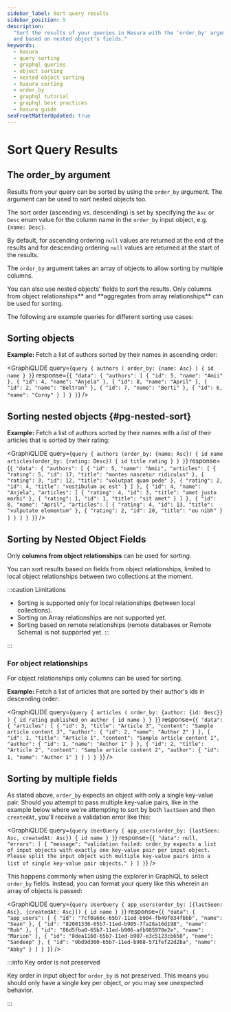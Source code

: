 ```yaml
---
sidebar_label: Sort query results
sidebar_position: 5
description:
  "Sort the results of your queries in Hasura with the 'order_by' argument. Learn how to sort objects, nested objects,
  and based on nested object's fields."
keywords:
  - hasura
  - query sorting
  - graphql queries
  - object sorting
  - nested object sorting
  - hasura sorting
  - order_by
  - graphql tutorial
  - graphql best practices
  - hasura guide
seoFrontMatterUpdated: true
---
```



# Sort Query Results

## The **order_by** argument

Results from your query can be sorted by using the `order_by` argument. The argument can be used to sort nested objects
too.

The sort order (ascending vs. descending) is set by specifying the `Asc` or `Desc` enum value for the column name in the
`order_by` input object, e.g. `{name: Desc}`.

By default, for ascending ordering `null` values are returned at the end of the results and for descending ordering
`null` values are returned at the start of the results.

The `order_by` argument takes an array of objects to allow sorting by multiple columns.

You can also use nested objects' fields to sort the results. Only columns from object relationships** and **aggregates
from array relationships\*\* can be used for sorting.

The following are example queries for different sorting use cases:

## Sorting objects

**Example:** Fetch a list of authors sorted by their names in ascending order:

<GraphiQLIDE
  query={`query {
  authors (
    order_by: {name: Asc}
  ) {
    id
    name
  }
}`}
  response={`{
  "data": {
    "authors": [
      {
        "id": 5,
        "name": "Amii"
      },
      {
        "id": 4,
        "name": "Anjela"
      },
      {
        "id": 8,
        "name": "April"
      },
      {
        "id": 2,
        "name": "Beltran"
      },
      {
        "id": 7,
        "name": "Berti"
      },
      {
        "id": 6,
        "name": "Corny"
      }
    ]
  }
}`}
/>

## Sorting nested objects {#pg-nested-sort}

**Example:** Fetch a list of authors sorted by their names with a list of their articles that is sorted by their rating:

<GraphiQLIDE
  query={`query {
  authors (order_by: {name: Asc}) {
    id
    name
    articles(order_by: {rating: Desc}) {
      id
      title
      rating
    }
  }
}`}
  response={`{
  "data": {
    "authors": [
      {
        "id": 5,
        "name": "Amii",
        "articles": [
          {
            "rating": 5,
            "id": 17,
            "title": "montes nascetur ridiculus"
          },
          {
            "rating": 3,
            "id": 12,
            "title": "volutpat quam pede"
          },
          {
            "rating": 2,
            "id": 4,
            "title": "vestibulum ac est"
          }
        ]
      },
      {
        "id": 4,
        "name": "Anjela",
        "articles": [
          {
            "rating": 4,
            "id": 3,
            "title": "amet justo morbi"
          },
          {
            "rating": 1,
            "id": 1,
            "title": "sit amet"
          }
        ]
      },
      {
        "id": 8,
        "name": "April",
        "articles": [
          {
            "rating": 4,
            "id": 13,
            "title": "vulputate elementum"
          },
          {
            "rating": 2,
            "id": 20,
            "title": "eu nibh"
          }
        ]
      }
    ]
  }
}`}
/>

## Sorting by Nested Object Fields

Only **columns from object relationships** can be used for sorting.

You can sort results based on fields from object relationships, limited to local object relationships between two
collections at the moment.

:::caution Limitations

- Sorting is supported only for local relationships (between local collections).
- Sorting on Array relationships are not supported yet.
- Sorting based on remote relationships (remote databases or Remote Schema) is not supported yet. :::

:::

### For object relationships

For object relationships only columns can be used for sorting.

**Example:** Fetch a list of articles that are sorted by their author's ids in descending order:

<GraphiQLIDE
  query={`query {
  articles (
    order_by: {author: {id: Desc}}
  ) {
    id
    rating
    published_on
    author {
      id
      name
    }
  }
}`}
  response={`{
  "data": {
    "articles": [
      {
        "id": 3,
        "title": "Article 3",
        "content": "Sample article content 3",
        "author": {
          "id": 2,
          "name": "Author 2"
        }
      },
      {
        "id": 1,
        "title": "Article 1",
        "content": "Sample article content 1",
        "author": {
          "id": 1,
          "name": "Author 1"
        }
      },
      {
        "id": 2,
        "title": "Article 2",
        "content": "Sample article content 2",
        "author": {
          "id": 1,
          "name": "Author 1"
        }
      }
    ]
  }
}`}
/>

## Sorting by multiple fields

As stated above, `order_by` expects an object with only a single key-value pair. Should you attempt to pass multiple
key-value pairs, like in the example below where we're attempting to sort by both `lastSeen` and then `createdAt`,
you'll receive a validation error like this:

<GraphiQLIDE
  query={`query UserQuery {
  app_users(order_by: {lastSeen: Asc, createdAt: Asc}) {
    id
    name
  }
}`}
  response={`{
  "data": null,
  "errors": [
    {
      "message": "validation failed: order_by expects a list of input objects with exactly one key-value pair per input object. Please split the input object with multiple key-value pairs into a list of single key-value pair objects."
    }
  ]
}`}
/>

This happens commonly when using the explorer in GraphiQL to select `order_by` fields. Instead, you can format your
query like this wherein an array of objects is passed:

<GraphiQLIDE
  query={`query UserQuery {
  app_users(order_by: [{lastSeen: Asc}, {createdAt: Asc}]) {
    id
    name
  }
}`}
  response={`{
  "data": {
    "app_users": [
      {
        "id": "7cf0a66c-65b7-11ed-b904-fb49f034fbbb",
        "name": "Sean"
      },
      {
        "id": "82001336-65b7-11ed-b905-7fa26a16d198",
        "name": "Rob"
      },
      {
        "id": "86d5fba0-65b7-11ed-b906-afb985970e2e",
        "name": "Marion"
      },
      {
        "id": "8dea1160-65b7-11ed-b907-e3c5123cb650",
        "name": "Sandeep"
      },
      {
        "id": "9bd9d300-65b7-11ed-b908-571fef22d2ba",
        "name": "Abby"
      }
    ]
  }
}`}
/>

:::info Key order is not preserved

Key order in input object for `order_by` is not preserved. This means you should only have a single key per object, or
you may see unexpected behavior.

:::
